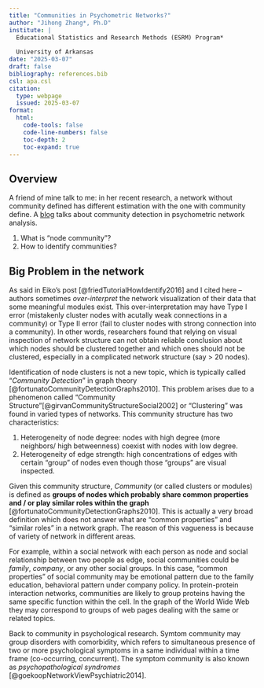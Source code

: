 ```yaml
---
title: "Communities in Psychometric Networks?"
author: "Jihong Zhang*, Ph.D"
institute: | 
  Educational Statistics and Research Methods (ESRM) Program*
  
  University of Arkansas
date: "2025-03-07"
draft: false
bibliography: references.bib
csl: apa.csl
citation:
  type: webpage
  issued: 2025-03-07
format: 
  html:
    code-tools: false
    code-line-numbers: false
    toc-depth: 2
    toc-expand: true
---
```


::: objectives
## Overview

A friend of mine talk to me: in her recent research, a network without community defined has different estimation with the one with community define. A [blog](https://psych-networks.com/r-tutorial-identify-communities-items-networks/) talks about community detection in psychometric network analysis.

1.  What is "node community"?
2.  How to identify communities?
:::

## Big Problem in the network

As said in Eiko's post [@friedTutorialHowIdentify2016] and I cited here – authors sometimes *over-interpret* the network visualization of their data that some meaningful modules exist. This over-interpretation may have Type I error (mistakenly cluster nodes with acutally weak connections in a community) or Type II error (fail to cluster nodes with strong connection into a community). In other words, researchers found that relying on visual inspection of network structure can not obtain reliable conclusion about which nodes should be clustered together and which ones should not be clustered, especially in a complicated network structure (say \> 20 nodes).

Identification of node clusters is not a new topic, which is typically called "*Community Detection*" in graph theory [@fortunatoCommunityDetectionGraphs2010]. This problem arises due to a phenomenon called "Community Structure"[@girvanCommunityStructureSocial2002] or "Clustering" was found in varied types of networks. This community structure has two characteristics:

1.  Heterogeneity of node degree: nodes with high degree (more neighbors/ high betweenness) coexist with nodes with low degree.
2.  Heterogeneity of edge strength: high concentrations of edges with certain "group" of nodes even though those "groups" are visual inspected.

Given this community structure, *Community* (or called clusters or modules) is defined as **groups of nodes which probably share common properties and / or play similar roles within the graph** [@fortunatoCommunityDetectionGraphs2010]. This is actually a very broad definition which does not answer what are "common properties" and "similar roles" in a network graph. The reason of this vagueness is because of variety of network in different areas.

For example, within a social network with each person as node and social relationship between two people as edge, social communities could be *family*, *company*, or any other social groups. In this case, "common properties" of social community may be emotional pattern due to the family education, behavioral pattern under company policy. In protein-protein interaction networks, communities are likely to group proteins having the same specific function within the cell. In the graph of the World Wide Web they may correspond to groups of web pages dealing with the same or related topics.

Back to community in psychological research. Symtom community may group disorders with comorbidity, which refers to simultaneous presence of two or more psychological symptoms in a same individual within a time frame (co-occurring, concurrent). The symptom community is also known as *psychopathological syndromes* [@goekoopNetworkViewPsychiatric2014].
